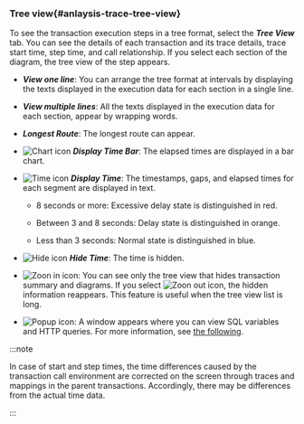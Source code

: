 ### Tree view{#anlaysis-trace-tree-view}

To see the transaction execution steps in a tree format, select the **_Tree View_** tab. You can see the details of each transaction and its trace details, trace start time, step time, and call relationship. If you select each section of the diagram, the tree view of the step appears.

<Xclude product='php,nodejs,golang'>

<ImgLang img="analysis-tx-tree-view.png" desc="Tree view" />

</Xclude>

<InDoc product='php,nodejs,golang'>

<ImgLang img="analysis-tx-tree-view-none-actx.png" desc="Tree view" />

</InDoc>

-   **_View one line_**: You can arrange the tree format at intervals by displaying the texts displayed in the execution data for each section in a single line.

-   **_View multiple lines_**: All the texts displayed in the execution data for each section, appear by wrapping words.

-   **_Longest Route_**: The longest route can appear.

-   ![Chart icon](/img/ic-bar-chart.svg) **_Display Time Bar_**: The elapsed times are displayed in a bar chart.

-   ![Time icon](/img/ic-custom-time.svg) **_Display Time_**: The timestamps, gaps, and elapsed times for each segment are displayed in text.

    -   8 seconds or more: <span class='etrs'>Excessive delay</span> state is distinguished in <span class='etrs'>red</span>.

    -   Between 3 and 8 seconds: <span class='ov5ud10'>Delay</span> state is distinguished in <span class='ov5ud10'>orange</span>.

    -   Less than 3 seconds: <span class='woer'>Normal</span> state is distinguished in <span class='woer'>blue</span>.

-   ![Hide icon](/img/ic-eye-invisible.svg) **_Hide Time_**: The time is hidden.

-   ![Zoon in icon](/img/ic-outside.svg): You can see only the tree view that hides transaction summary and diagrams. If you select ![Zoon out icon](/img/ic-inside.svg), the hidden information reappears. This feature is useful when the tree view list is long.

-   ![Popup icon](/img/ic-popup.svg): A window appears where you can view SQL variables and HTTP queries. For more information, see [the following](#transaction-parameter).

:::note

In case of start and step times, the time differences caused by the transaction call environment are corrected on the screen through traces and mappings in the parent transactions. Accordingly, there may be differences from the actual time data.

:::
